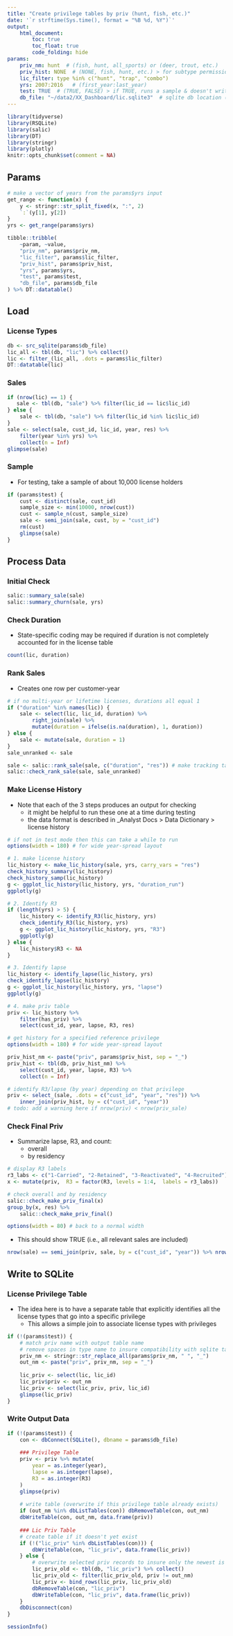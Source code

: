 ```yaml
---
title: "Create privilege tables by priv (hunt, fish, etc.)"
date: '`r strftime(Sys.time(), format = "%B %d, %Y")`'
output: 
    html_document:
        toc: true
        toc_float: true
        code_folding: hide
params:
    priv_nm: hunt  # (fish, hunt, all_sports) or (deer, trout, etc.)
    priv_hist: NONE  # (NONE, fish, hunt, etc.) > for subtype permissions (otherwise "NONE")
    lic_filter: type %in% c("hunt", "trap", "combo")
    yrs: 2007:2016   # (first_year:last_year)
    test: TRUE  # (TRUE, FALSE) > if TRUE, runs a sample & doesn't write output to sqlite
    db_file: "~/data2/XX_Dashboard/lic.sqlite3"  # sqlite db location (varies by state)
---
```


<!-- Allows horizontal scrollbars in wide html output (e.g., license sales by year) --> 
<style>
pre {
  overflow-x: auto;
}
pre code {
  word-wrap: normal;
  white-space: pre;
}
</style>

```r
library(tidyverse)
library(RSQLite)
library(salic)
library(DT)
library(stringr)
library(plotly)
knitr::opts_chunk$set(comment = NA)
```

## Params

```r
# make a vector of years from the params$yrs input
get_range <- function(x) {
    y <- stringr::str_split_fixed(x, ":", 2)
    `:`(y[1], y[2])
}
yrs <- get_range(params$yrs)
```

```r
tibble::tribble(
    ~param, ~value,
    "priv_nm", params$priv_nm,
    "lic_filter", params$lic_filter,
    "priv_hist", params$priv_hist,
    "yrs", params$yrs,
    "test", params$test,
    "db_file", params$db_file
) %>% DT::datatable()
```

## Load

### License Types

```r
db <- src_sqlite(params$db_file)
lic_all <- tbl(db, "lic") %>% collect()
lic <- filter_(lic_all, .dots = params$lic_filter)
DT::datatable(lic)
```

### Sales

```r
if (nrow(lic) == 1) {
   sale <- tbl(db, "sale") %>% filter(lic_id == lic$lic_id) 
} else {
    sale <- tbl(db, "sale") %>% filter(lic_id %in% lic$lic_id)
}
sale <- select(sale, cust_id, lic_id, year, res) %>% 
    filter(year %in% yrs) %>%
    collect(n = Inf)
glimpse(sale)
```

### Sample

- For testing, take a sample of about 10,000 license holders

```r
if (params$test) {
    cust <- distinct(sale, cust_id)
    sample_size <- min(10000, nrow(cust))
    cust <- sample_n(cust, sample_size)
    sale <- semi_join(sale, cust, by = "cust_id")
    rm(cust)
    glimpse(sale)
}
```

## Process Data

### Initial Check

```r
salic::summary_sale(sale)
salic::summary_churn(sale, yrs)
```

### Check Duration

- State-specific coding may be required if duration is not completely accounted for in the license table

```r
count(lic, duration)
```

### Rank Sales

- Creates one row per customer-year

```r
# if no multi-year or lifetime licenses, durations all equal 1
if ("duration" %in% names(lic)) {
    sale <- select(lic, lic_id, duration) %>% 
        right_join(sale) %>%
        mutate(duration = ifelse(is.na(duration), 1, duration))
} else {
    sale <- mutate(sale, duration = 1) 
}
sale_unranked <- sale

sale <- salic::rank_sale(sale, c("duration", "res")) # make tracking tables (in list)
salic::check_rank_sale(sale, sale_unranked)
```

### Make License History

- Note that each of the 3 steps produces an output for checking
    + it might be helpful to run these one at a time during testing
    + the data format is described in _Analyst Docs > Data Dictionary > license history
    
```r
# if not in test mode then this can take a while to run
options(width = 180) # for wide year-spread layout

# 1. make license history
lic_history <- make_lic_history(sale, yrs, carry_vars = "res")
check_history_summary(lic_history)
check_history_samp(lic_history)
g <- ggplot_lic_history(lic_history, yrs, "duration_run")
ggplotly(g)

# 2. Identify R3
if (length(yrs) > 5) {
    lic_history <- identify_R3(lic_history, yrs)
    check_identify_R3(lic_history, yrs)
    g <- ggplot_lic_history(lic_history, yrs, "R3")
    ggplotly(g)
} else {
    lic_history$R3 <- NA 
}

# 3. Identify lapse
lic_history <- identify_lapse(lic_history, yrs)
check_identify_lapse(lic_history)
g <- ggplot_lic_history(lic_history, yrs, "lapse")
ggplotly(g)

# 4. make priv table
priv <- lic_history %>%
    filter(has_priv) %>%
    select(cust_id, year, lapse, R3, res)
```

```r
# get history for a specified reference privilege
options(width = 180) # for wide year-spread layout

priv_hist_nm <- paste("priv", params$priv_hist, sep = "_")
priv_hist <- tbl(db, priv_hist_nm) %>% 
    select(cust_id, year, lapse, R3) %>%
    collect(n = Inf)

# identify R3/lapse (by year) depending on that privilege
priv <- select_(sale, .dots = c("cust_id", "year", "res")) %>%
    inner_join(priv_hist, by = c("cust_id", "year"))
# todo: add a warning here if nrow(priv) < nrow(priv_sale)
```

### Check Final Priv

- Summarize lapse, R3, and count:
    + overall
    + by residency

```r
# display R3 labels
r3_labs <- c("1-Carried", "2-Retained", "3-Reactivated", "4-Recruited")
x <- mutate(priv,  R3 = factor(R3, levels = 1:4,  labels = r3_labs))

# check overall and by residency
salic::check_make_priv_final(x)
group_by(x, res) %>% 
    salic::check_make_priv_final()

options(width = 80) # back to a normal width
```

-  This should show TRUE (i.e., all relevant sales are included)

```r
nrow(sale) == semi_join(priv, sale, by = c("cust_id", "year")) %>% nrow()
```

## Write to SQLite

### License Privilege Table

- The idea here is to have a separate table that explicitly identifies all the license types that go into a specific privilege
    + This allows a simple join to associate license types with privileges

```r
if (!(params$test)) {
    # match priv name with output table name
    # remove spaces in type name to insure compatibility with sqlite table names
    priv_nm <- stringr::str_replace_all(params$priv_nm, " ", "_")
    out_nm <- paste("priv", priv_nm, sep = "_")
    
    lic_priv <- select(lic, lic_id)
    lic_priv$priv <- out_nm
    lic_priv <- select(lic_priv, priv, lic_id)
    glimpse(lic_priv)
}
```


### Write Output Data

```r
if (!(params$test)) {
    con <- dbConnect(SQLite(), dbname = params$db_file)
    
    ### Privilege Table
    priv <- priv %>% mutate(
        year = as.integer(year), 
        lapse = as.integer(lapse), 
        R3 = as.integer(R3) 
    )
    glimpse(priv)
    
    # write table (overwrite if this privilege table already exists)
    if (out_nm %in% dbListTables(con)) dbRemoveTable(con, out_nm)
    dbWriteTable(con, out_nm, data.frame(priv))
    
    ### Lic Priv Table
    # create table if it doesn't yet exist
    if (!("lic_priv" %in% dbListTables(con))) {
        dbWriteTable(con, "lic_priv", data.frame(lic_priv))
    } else {
        # overwrite selected priv records to insure only the newest is kept
        lic_priv_old <- tbl(db, "lic_priv") %>% collect()
        lic_priv_old <- filter(lic_priv_old, priv != out_nm)
        lic_priv <- bind_rows(lic_priv, lic_priv_old)
        dbRemoveTable(con, "lic_priv")
        dbWriteTable(con, "lic_priv", data.frame(lic_priv))
    }
    dbDisconnect(con)
}
```

```r
sessionInfo()
```

